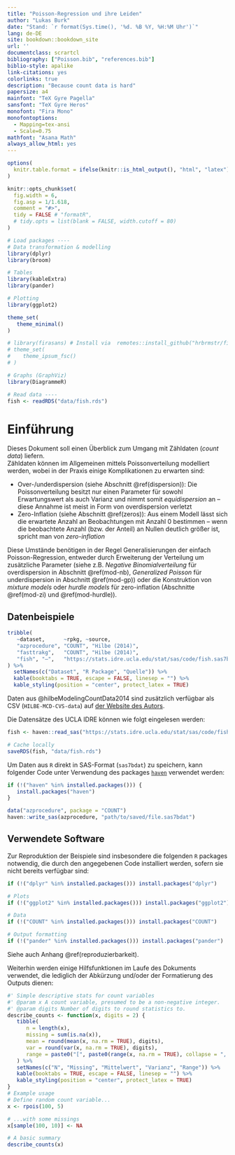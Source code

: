 ```yaml
--- 
title: "Poisson-Regression und ihre Leiden"
author: "Lukas Burk"
date: "Stand: `r format(Sys.time(), '%d. %B %Y, %H:%M Uhr')`"
lang: de-DE
site: bookdown::bookdown_site
url: ''
documentclass: scrartcl
bibliography: ["Poisson.bib", "references.bib"]
biblio-style: apalike
link-citations: yes
colorlinks: true
description: "Because count data is hard"
papersize: a4
mainfont: "TeX Gyre Pagella"
sansfont: "TeX Gyre Heros"
monofont: "Fira Mono"
monofontoptions:
  - Mapping=tex-ansi
  - Scale=0.75
mathfont: "Asana Math"
always_allow_html: yes
---
```


```r
options(
  knitr.table.format = ifelse(knitr::is_html_output(), "html", "latex")
)

knitr::opts_chunk$set(
  fig.width = 6,
  fig.asp = 1/1.618,
  comment = "#>",
  tidy = FALSE # "formatR",
  # tidy.opts = list(blank = FALSE, width.cutoff = 80)
)

# Load packages ----
# Data transformation & modelling
library(dplyr)
library(broom)

# Tables
library(kableExtra)
library(pander)

# Plotting
library(ggplot2)

theme_set(
   theme_minimal()
)

# library(firasans) # Install via  remotes::install_github("hrbrmstr/firasans")
# theme_set(
#    theme_ipsum_fsc()
# )

# Graphs (GraphViz)
library(DiagrammeR)

# Read data ----
fish <- readRDS("data/fish.rds")
```


# Einführung 

Dieses Dokument soll einen Überblick zum Umgang mit Zähldaten (*count data*) liefern.  
Zähldaten können im Allgemeinen mittels Poissonverteilung modelliert werden, wobei in der Praxis einige Komplikationen zu erwarten sind:

- Over-/underdispersion (siehe Abschnitt \@ref(dispersion)): Die Poissonverteilung besitzt nur einen Parameter für sowohl Erwartungswert als auch Varianz und nimmt somit *equidispersion* an – diese Annahme ist meist in Form von overdispersion verletzt
- Zero-Inflation (siehe Abschnitt \@ref(zeros)): Aus einem Modell lässt sich die erwartete Anzahl an Beobachtungen mit Anzahl $0$ bestimmen – wenn die beobachtete Anzahl (bzw. der Anteil) an Nullen deutlich größer ist, spricht man von *zero-inflation*

Diese Umstände benötigen in der Regel Generalisierungen der einfach Poisson-Regression, entweder durch Erweiterung der Verteilung um zusätzliche Parameter (siehe z.B. *Negative Binomialverteilung* für overdispersion in Abschnitt \@ref(mod-nb), *Generalized Poisson* für underdispersion in Abschnitt \@ref(mod-gp)) oder die Konstruktion von *mixture models* oder *hurdle models* für zero-inflation (Abschnitte \@ref(mod-zi) und  \@ref(mod-hurdle)).

## Datenbeispiele {#data}

```r
tribble(
   ~dataset,      ~rpkg, ~source,
   "azprocedure", "COUNT", "Hilbe (2014)",
   "fasttrakg",   "COUNT", "Hilbe (2014)",
   "fish", "–",   "https://stats.idre.ucla.edu/stat/sas/code/fish.sas7bdat"
) %>%
  setNames(c("Dataset", "R Package", "Quelle")) %>%
  kable(booktabs = TRUE, escape = FALSE, linesep = "") %>%
  kable_styling(position = "center", protect_latex = TRUE)
```

Daten aus @hilbeModelingCountData2014 sind zusätzlich verfügbar als CSV (`HILBE-MCD-CVS-data`) auf [der Website des Autors](https://works.bepress.com/joseph_hilbe/58/).  

Die Datensätze des UCLA IDRE können wie folgt eingelesen werden:

```r
fish <- haven::read_sas("https://stats.idre.ucla.edu/stat/sas/code/fish.sas7bdat")

# Cache locally
saveRDS(fish, "data/fish.rds")
```

Um Daten aus `R` direkt in SAS-Format (`sas7bdat`) zu speichern, kann folgender Code unter Verwendung des packages [`haven`](https://haven.tidyverse.org/) verwendet werden:

```r
if (!("haven" %in% installed.packages())) {
   install.packages("haven")
}

data("azprocedure", package = "COUNT")
haven::write_sas(azprocedure, "path/to/saved/file.sas7bdat")
```

## Verwendete Software

Zur Reproduktion der Beispiele sind insbesondere die folgenden `R` packages notwendig, die durch den angegebenen Code installiert werden, sofern sie nicht bereits verfügbar sind:

```r
if (!("dplyr" %in% installed.packages())) install.packages("dplyr")

# Plots
if (!("ggplot2" %in% installed.packages())) install.packages("ggplot2")

# Data
if (!("COUNT" %in% installed.packages())) install.packages("COUNT")

# Output formatting
if (!("pander" %in% installed.packages())) install.packages("pander")
```

Siehe auch Anhang \@ref(reproduzierbarkeit).

Weiterhin werden einige Hilfsfunktionen im Laufe des Dokuments verwendet, die lediglich der Abkürzung und/oder der Formatierung des Outputs dienen:

```r
#' Simple descriptive stats for count variables
#' @param x A count variable, presumed to be a non-negative integer.
#' @param digits Number of digits to round statistics to.
describe_counts <- function(x, digits = 2) {
   tibble(
      n = length(x),
      missing = sum(is.na(x)),
      mean = round(mean(x, na.rm = TRUE), digits),
      var = round(var(x, na.rm = TRUE), digits),
      range = paste0("[", paste0(range(x, na.rm = TRUE), collapse = ", "), "]")
   ) %>%
   setNames(c("N", "Missing", "Mittelwert", "Varianz", "Range")) %>%
   kable(booktabs = TRUE, escape = FALSE, linesep = "") %>%
   kable_styling(position = "center", protect_latex = TRUE)
}
# Example usage
# Define random count variable...
x <- rpois(100, 5)

# ...with some missings
x[sample(100, 10)] <- NA

# A basic summary
describe_counts(x)
```


